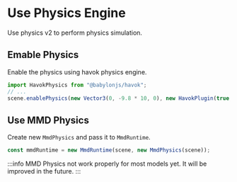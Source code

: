 # Use Physics Engine

Use physics v2 to perform physics simulation.

## Emable Physics

Enable the physics using havok physics engine.

```typescript title="src/sceneBuilder.ts"
import HavokPhysics from "@babylonjs/havok";
// ...
scene.enablePhysics(new Vector3(0, -9.8 * 10, 0), new HavokPlugin(true, await HavokPhysics()));
```

## Use MMD Physics

Create new `MmdPhysics` and pass it to `MmdRuntime`.

```typescript title="src/sceneBuilder.ts"
const mmdRuntime = new MmdRuntime(scene, new MmdPhysics(scene));
```

:::info
MMD Physics not work properly for most models yet. It will be improved in the future.
:::


<ReactPlayer
    url={ResultVideo}
    controls={true}
    width="100%"
    height="100%"/>
